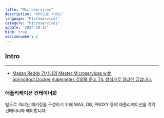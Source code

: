 ```yaml
---
title: "Microservices"
description: "마이크로 서비스"
language: "Microservices"
category: "Microservices"
update: "2024-10-15"
hide: true
serisenumber: 2
---
```

## Intro
---
- [Madan Reddy 강사님의 Master Microservices with SpringBoot,Docker,Kubernetes 강의를 듣고 TIL 방식으로 정리한 글입니다.](https://www.udemy.com/course/master-microservices-with-spring-docker-kubernetes/)

### 애플리케이션 컨테이너화
별도로 격리된 패키징을 구성하기 위해 WAS, DB, PROXY 등의 애플리케이션을 각각 컨테이너화 해야합니다.